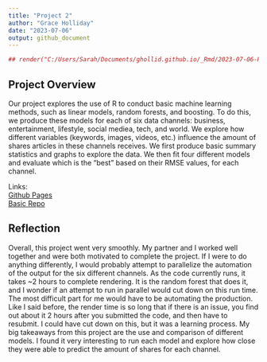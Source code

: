 ```yaml
---
title: "Project 2"
author: "Grace Holliday"
date: "2023-07-06"
output: github_document
---
```


```r
## render("C:/Users/Sarah/Documents/ghollid.github.io/_Rmd/2023-07-06-Project-2.Rmd",output_format="github_document",output_dir="../_posts/",output_options=list(keep_html=FALSE))
```

## Project Overview

Our project explores the use of R to conduct basic machine learning methods, such as linear models, random forests, and boosting.  To do this, we produce these models for each of six data channels: business, entertainment, lifestyle, social mediea, tech, and world.  We explore how different variables (keywords, images, videos, etc.) influence the amount of shares articles in these channels receives. We first produce basic summary statistics and graphs to explore the data.  We then fit four different models and evaluate which is the "best" based on their RMSE values, for each channel.  

Links:  
[Github Pages](https://dadambro.github.io/project-2C/)  
[Basic Repo](https://github.com/dadambro/project-2C)


## Reflection 

Overall, this project went very smoothly.  My partner and I worked well together and were both motivated to complete the project.  If I were to do anything differently, I would probably attempt to parallelize the automation of the output for the six different channels.  As the code currently runs, it takes ~2 hours to complete rendering.  It is the random forest that does it, and I wonder if an attempt to run in parallel would cut down on this run time.  The most difficult part for me would have to be automating the production.  Like I said before, the render time is so long that if there is an issue, you find out about it 2 hours after you submitted the code, and then have to resubmit.  I could have cut down on this, but it was a learning process.  My big takeaways from this project are the use and comparison of different models.  I found it very interesting to run each model and explore how close they were able to predict the amount of shares for each channel.
